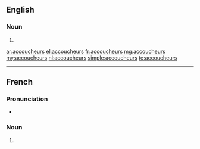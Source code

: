 ==English==

===Noun===
{{head|en|noun plural form}}

# {{plural of|accoucheur|lang=en}}

[[ar:accoucheurs]]
[[el:accoucheurs]]
[[fr:accoucheurs]]
[[mg:accoucheurs]]
[[my:accoucheurs]]
[[nl:accoucheurs]]
[[simple:accoucheurs]]
[[te:accoucheurs]]

----

==French==

===Pronunciation===
* {{audio|Fr-Paris--accoucheurs (des).ogg|Audio (Paris)|lang=fr}}

===Noun===
{{head|fr|noun plural form|g=m}}

# {{plural of|accoucheur|lang=fr}}
{{rfc-auto}}